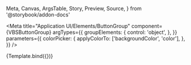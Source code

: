   Meta,
  Canvas,
  ArgsTable,
  Story,
  Preview,
  Source,
} from '@storybook/addon-docs'

<Meta
  title="Application UI/Elements/ButtonGroup"
  component={VBSButtonGroup}
  argTypes={{
    groupElements: {
      control: 'object',
    },
  }}
  parameters={{
    colorPicker: {
      applyColorTo: ['backgroundColor', 'color'],
    },
  }}
/>


<Canvas>
  <Story
    name="Default"
    args={{
      groupElements: [
        {
          text: 'Button 1',
          iconName: 'academic-cap',
        },
        {
          text: 'Button 2',
          iconName: 'adjustments-vertical',
        },
        {
          text: 'Button 3',
          iconName: 'arrow-up-tray',
        },
      ],
    }}
  >
    {Template.bind({})}
  </Story>
</Canvas>
